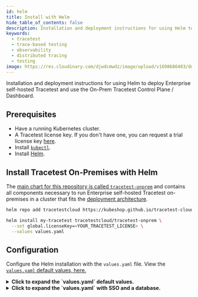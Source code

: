 ```yaml
---
id: helm
title: Install with Helm
hide_table_of_contents: false
description: Installation and deployment instructions for using Helm to deploy Enterprise self-hosted Tracetest and use the On-Prem Tracetest Control Plane / Dashboard.
keywords:
  - tracetest
  - trace-based testing
  - observability
  - distributed tracing
  - testing
image: https://res.cloudinary.com/djwdcmwdz/image/upload/v1698686403/docs/Blog_Thumbnail_14_rsvkmo.jpg
---
```


Installation and deployment instructions for using Helm to deploy Enterprise self-hosted Tracetest and use the On-Prem Tracetest Control Plane / Dashboard.

## Prerequisites

- Have a running Kubernetes cluster.
- A Tracetest license key. If you don't have one, you can request a trial license key [here](https://tracetest.io/on-prem-installation).
- Install [`kubectl`](https://kubernetes.io/docs/tasks/tools/#kubectl).
- Install [Helm](https://helm.sh/).

## Install Tracetest On-Premises with Helm

The [main chart for this repository is called `tracetest-onprem`](https://github.com/kubeshop/tracetest-cloud-charts/blob/main/README.md) and contains all components necessary to run Enterprise self-hosted Tracetest on-premises in a cluster that fits the [deployment architecture](/install/deployment-architecture).

```bash title="Terminal"
helm repo add tracetestcloud https://kubeshop.github.io/tracetest-cloud-charts --force-update

helm install my-tracetest tracetestcloud/tracetest-onprem \
  --set global.licenseKey=<YOUR_TRACETEST_LICENSE> \
  --values values.yaml
```

## Configuration

Configure the Helm installation with the `values.yaml` file. View the [`values.yaml` default values, here.](https://github.com/kubeshop/tracetest-cloud-charts/blob/main/charts/tracetest-onprem/values.yaml)

<details>
  <summary>
    <b>Click to expand the `values.yaml` default values.</b>
  </summary>

```yaml
global:
  # License Key provided by Tracetest team to run this instance. Default: `""`
  licenseKey: ""
  
  # This value defines if clients should expect a valid SSL certificate from the server. If you are using a self-signed certificate, you should set this to false. Default: `true`
  validCertificate: true
  
  # Pull secrets name used to fetch images from a private registry if needed. If set empty, this chart will use the public registry. For more details see: https://kubernetes.io/docs/tasks/configure-pod-container/pull-image-private-registry/ Default: `""`
  imagePullSecret: ""
  # Registry name used to fetch images. If set empty, this chart will use the public registry. For more details see: https://kubernetes.io/docs/tasks/configure-pod-container/pull-image-private-registry/ Default: `""`
  tracetestImageRegistry: ""

  sso:
    google:
      # Google OAuth2 client ID. You can get these from the Google Developer Console. Default: `""`
      clientID: "" 
      # Google OAuth2 secret. You can get these from the Google Developer Console. Default: `""`
      clientSecret: ""
    github:
      # Github OAuth2 client ID. You can get these from the Github Developer Console. Default: `"example client ID"`
      clientID: "Ov23li8WMwQlvjFNNiCy"
      # Github OAuth2 secret. You can get these from the Github Developer Console. Default: `"example client secret"`
      clientSecret: "e317c15e43909757d1e75e78373d130c374f6601"

  # If you don't want to use the default NATS server, you can specify your own NATS server here
  # natsEndpointOverride: "://nats:4222"

  postgresql:
    auth:
      # Postgres host address. Default: `""`
      host: ""
      # Postgres username that Tracetest APIs will use. Default: `""`
      username: ""
      # Postgres password that Tracetest APIs will use. Default: `""`
      password: ""
      # Postgres database name for Tracetest OnPrem. Default: `"tracetest"`
      database: "tracetest"
      # Postgres port. Default: `"5432"`
      port: "5432"
    
  mongodb:
    auth:
      # MongoDB connection protocol. Default: `"mongodb"`
      protocol: "mongodb"
      # MongoDB host address. Default: `""`
      host: ""
      # MongoDB username that Tracetest APIs will use. Default: `""`
      username: ""
      # MongoDB password that Tracetest APIs will use. Default: `""`
      password: ""
      # MongoDB database name for Tracetest OnPrem. Default: `"tracetest"`
      database: ""
      # MongoDB connection options as a key-value object. Default: `"{}"`
      options: {}

  
  # URLs section with addresses used by clients to connect to the Tracetest OnPrem instance
  urls:
    protocol: &protocol "https"
    port: &port "30000"
    rootDomain: &rootDomain "tracetest.localdev"
    cookieDomain: *rootDomain
    
    web:
      protocol: *protocol
      hostname: *rootDomain
      port: *port
      path: "/"
    
    api:
      protocol: *protocol
      hostname: *rootDomain
      port: *port
      path: "/api"

    auth:
      protocol: *protocol
      hostname: *rootDomain
      port: *port
      path: "/auth"
    
    agents:
      domain: *rootDomain
      port: *port
    
    controlPlane:
      protocol: *protocol
      hostname: *rootDomain
      port: *port
      path: "/"

nats:
  enabled: true
  
  config:
    jetstream:
      enabled: true
      fileStore:
        enabled: true
        dir: /data
        pvc:
          enabled: true
          size: 10Gi
      memoryStore:
          enabled: true
          maxSize: 1Gi

    natsBox:
      container:
        env:
          # different from k8s units, suffix must be B, KiB, MiB, GiB, or TiB
          # should be ~90% of memory limit
          GOMEMLIMIT: 900MiB
        merge:
          # recommended limit is at least 2 CPU cores and 8Gi Memory for production JetStream clusters
          resources:
            requests:
              cpu: 250m # one entire CPU
              memory: 1Gi
            limits:
              memory: 1Gi
```

</details>

<details>
  <summary>
    <b>Click to expand the `values.yaml` with SSO and a database.</b>
  </summary>

```yaml
global:
  validCertificate: false # defines if the certificate is generated by an external issuer of if the self-signed issuer is used

  urls:
    protocol: &protocol "https"
    port: &port "30000" 
    rootDomain: &rootDomain "tracetest.mydomain.com" # DNS that the users will use to access the Tracetest
    cookieDomain: *rootDomain
    
    web:
      protocol: *protocol
      hostname: *rootDomain
      port: *port
    
    api:
      protocol: *protocol
      hostname: *rootDomain
      port: *port

    auth:
      protocol: *protocol
      hostname: *rootDomain
      port: *port
    
    agents:
      domain: *rootDomain
      port: *port
    
    controlPlane:
      protocol: *protocol
      hostname: *rootDomain
      port: *port

  postgresql:
    auth:
      host: "path.to.my.postgres.instance"
      username: "some-pg-user"
      password: "some-pg-password"
      database: "tracetest"

  mongodb:
    auth:
      protocol: "mongodb"
      host: "path.to.my.mongodb.instance"
      username: "some-mongo-user"
      password: "some-mongo-password"
      database: "tracetest"
      options:
        retryWrites: "true"
        authSource: admin
```

</details>

